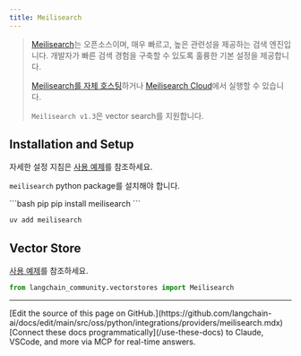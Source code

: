 ```yaml
---
title: Meilisearch
---
```


> [Meilisearch](https://meilisearch.com)는 오픈소스이며, 매우 빠르고, 높은 관련성을 제공하는 검색 엔진입니다.
> 개발자가 빠른 검색 경험을 구축할 수 있도록 훌륭한 기본 설정을 제공합니다.
>
> [Meilisearch를 자체 호스팅](https://www.meilisearch.com/docs/learn/getting_started/installation#local-installation)하거나 [Meilisearch Cloud](https://www.meilisearch.com/pricing)에서 실행할 수 있습니다.
>
>`Meilisearch v1.3`은 vector search를 지원합니다.

## Installation and Setup

자세한 설정 지침은 [사용 예제](/oss/python/integrations/vectorstores/meilisearch)를 참조하세요.


`meilisearch` python package를 설치해야 합니다.

<CodeGroup>
```bash pip
pip install meilisearch
```

```bash uv
uv add meilisearch
```
</CodeGroup>

## Vector Store

[사용 예제](/oss/python/integrations/vectorstores/meilisearch)를 참조하세요.

```python
from langchain_community.vectorstores import Meilisearch
```

---

<Callout icon="pen-to-square" iconType="regular">
    [Edit the source of this page on GitHub.](https://github.com/langchain-ai/docs/edit/main/src/oss/python/integrations/providers/meilisearch.mdx)
</Callout>
<Tip icon="terminal" iconType="regular">
    [Connect these docs programmatically](/use-these-docs) to Claude, VSCode, and more via MCP for    real-time answers.
</Tip>
